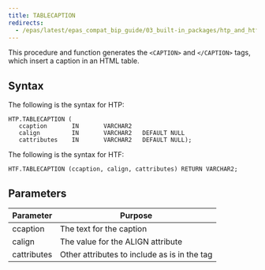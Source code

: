 ```yaml
---
title: TABLECAPTION
redirects:
  - /epas/latest/epas_compat_bip_guide/03_built-in_packages/htp_and_htf/caption/ #generated for docs/epas/reorg-role-use-case-mode
---
```


This procedure and function generates the `<CAPTION>` and `</CAPTION>` tags, which insert a caption in an HTML table.

## Syntax

The following is the syntax for HTP:

```
HTP.TABLECAPTION (
   ccaption       IN       VARCHAR2
   calign         IN       VARCHAR2   DEFAULT NULL
   cattributes    IN       VARCHAR2   DEFAULT NULL);
```

The following is the syntax for HTF:

```
HTF.TABLECAPTION (ccaption, calign, cattributes) RETURN VARCHAR2;
```

## Parameters

| Parameter | Purpose  |
| --------- | -------- |
| ccaption | The text for the caption |
| calign | The value for the ALIGN attribute |
| cattributes | Other attributes to include as is in the tag |
